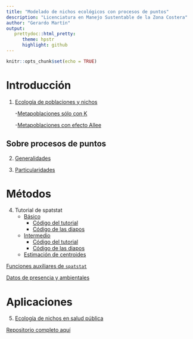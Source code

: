 ```yaml
---
title: "Modelado de nichos ecológicos con procesos de puntos"
description: "Licenciatura en Manejo Sustentable de la Zona Costera"
author: "Gerardo Martín"
output:
   prettydoc::html_pretty:
      theme: hpstr
      highlight: github
---
```


```r
knitr::opts_chunk$set(echo = TRUE)
```


# Introducción

1. [Ecología de poblaciones y nichos](13-Poblaciones-nichos-ecologicos)

    -[Metapoblaciones sólo con K](Scripts-meta/Metapoblaciones.R)
    
    -[Metapoblaciones con efecto Allee](Scripts-meta/Metapoblaciones-Allee.R)
    
## Sobre procesos de puntos

2.  [Generalidades](Generalidades.pdf)

3.  [Particularidades](Particularidades.pdf)

# Métodos

4. Tutorial de spatstat
    - [Básico](Tutorial-spatstat.pdf)
        - [Código del tutorial](Tutorial-1.R)
        - [Código de las diapos](Tutorial-spatstat.Rmd)
    - [Intermedio](Tutorial-spatstat-2.pdf)
        - [Código del tutorial](Tutorial-2.R)
        - [Código de las diapos](Tutorial-spatstat-2.Rmd)
    - [Estimación de centroides](Tutorial-centroides.R)
        
[Funciones auxiliares de `spatstat`](https://github.com/gerardommc/Curso-modelado-nichos/tree/main/Funciones-spatstat)

[Datos de presencia y ambientales](https://github.com/gerardommc/Curso-modelado-nichos/tree/main/Datos-centroide)

# Aplicaciones

5. [Ecología de nichos en salud pública](Aplicaciones.pdf)



[Repositorio completo aquí](https://github.com/gerardommc/Curso-modelado-nichos)